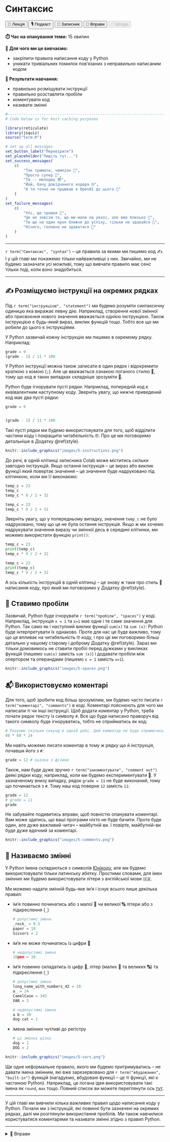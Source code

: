 # Синтаксис

<div class="btn-group">
  <button class="lecture">🎥 Лекція</button>
  <button class="podcast">🎙️ Подкаст</button>
  <button class="notebook" onClick="parent.open('https://colab.research.google.com/drive/1Ac3l7X8bdNEl8FkQBLIPgmlLHIzUKPRm?usp=sharing')">📓 Записник</button>
  <button class="exercises" onclick="openDetailsById('syntax_exercises');">🤸 Вправи</button>
  <button class="cheat" disabled>📝 Шпора</button>
</div>

**⏱️ Час на опанування теми:** 15 хвилин

**🤷 Для чого ми це вивчаємо:**

- закріпити правила написання коду у Python
- уникати тривіальних помилок пов'язаних з неправильно написаним кодом

**🔑 Результати навчання:**

- правильно розміщувати інструкції
- правильно розставляти пробіли
- коментувати код
- називати змінні

```r
#-------------------------------------------------------------------------------
# Code below is for knit caching purposes

library(reticulate)
library(jsquiz)
source("term.R")

# set up all messages 
set_button_label("Перевірити")
set_placeholder("Пишіть тут...")
set_success_messages(
    c(
        "Так тримати, чемпіон 🌟",
        "Просто супер 🤩",
        "Ти -- молодец 😎",
        "Йой, бачу довідченого кодера 🤓",
        "А ти точно не прцював в OpenAI до цього 🤖"
    )
)
set_failure_messages(
    c(
        "Упс, ще трошки 😬",
        "Це не зовсім те, що ми мали на увазі, але вже близько 🙊",
        "Ти ще на один крок ближче до успіху, тільки не здавайся 🚀",
        "Нічого, головне не здаватися 💪"
    )
)
```

---

`r term("Синтаксис", "syntax")` -- це правила за якими ми пишемо код ✍️. І у цій главі ми покажемо тільки найважливіші з них. Звичайно, ми не будемо зазначати усі можливі, тому що вивчати правило має сенс тільки тоді, коли воно знадобиться.

---

## ✍️ Розміщуємо інструкції на окремих рядках

Під `r term("інструкцією", "statement")` ми будемо розуміти синтаксичну одиницю яка виражає певну дію. Наприклад, створення нової змінної або присвоєння нового значення вважається однією інструкцією. Також інструкцією є будь-який вираз, виклик функцій тощо. Тобто все що ми робили до цього є інструкціями. 

<!-- XXX: example of the script  -->

У Python зазвичай кожну інструкцію ми пишемо в окремому рядку. Наприклад:

```python
grade = 9
(grade - 1) / 11 * 100
```

У Python інструкції можна також записати в один рядок і відокремити крапкою з комою (`;`). Але це вважається ознакою поганого стилю 🤡, тому що код в таких випадках складніше зрозуміти 🤔. 

Python буде ігнорувати пусті рядки. Наприклад, попередній код є еквівалентним наступному коду. Зверніть увагу, що нижче приведений код має два пусті рядки:

```python
grade = 9


(grade - 1) / 11 * 100
```

Такі пусті рядки ми будемо використовувати для того, щоб відділити частини коду і покращити читабельність 🤓. Про це ми поговоримо детальніше в Додатку \@ref(style). 

```r
knitr::include_graphics("images/5-instructions.png")
```


До речі, в одній клітинці записника Colab може міститись скільки завгодно інструкцій. Якщо остання інструкція -- це вираз або виклик функції який повертає значення -- це значення буде надруковано під клітинкою, коли ми її виконаємо: 

```python
temp_c = 23
temp_c
temp_c * 9 / 2 + 32
```

```python
temp_c = 23
temp_c * 9 / 2 + 32
```

Зверніть увагу, що у попередньому випадку, значення `temp_c` не було надруковано, тому що це не була остання інструкція. Якщо ж ми хочемо надрукувати значення виразу чи змінної десь в середині клітинки, ми можемо використати функцію `print()`: 

```python
temp_c = 23
print(temp_c)
temp_c * 9 / 2 + 32
```

```python
temp_c = 23
print(temp_c)
temp_c * 9 / 2 + 32
```

А ось кількість інструкцій в одній клітинці -- це знову ж таки про стиль 🎩 написання коду, про який ми поговоримо у Додатку \@ref(style).

## 🫙 Ставимо пробіли

Зазвичай, Python буде ігнорувати `r term("пробіли", "spaces")` у коді. Наприклад, інструкція `x = 1` та `x=1` має одне і те саме значення для Python. Так само як і наступний виклик функції `sum(x)` та `sum (x)`: Python буде інтерпретувати їх однаково. Проте для нас це буде важливо, тому що це впливає на читабельність 🤓 коду, і про це ми поговоримо більш детально у нашому старому і доброму Додатку \@ref(style). Зараз ми тільки домовимось не ставити пробіл перед дужками у викликах функцій (пишемо `sum(x)` замість `sum (x)`) і додавати пробіли між опертором та операндами (пишемо `x = 1` замість `x=1`).

```r
knitr::include_graphics("images/5-spaces.png")
```


## 📬 Використовуємо коментарі

Для того, щоб зробити код більш зрозумілим, ми будемо часто писати `r term("коментарі", "comments")` в коді. Коментарі пояснюють для чого ми написали ті чи інші інструкції. Щоб додати коментар у Python, треба почати рядок тексту із символу `#`. Все що буде написано праворуч від такого символу буде ігноруватись, тобто не сприйматись як код:

```python
# Рахуємо скільки секунд в одній добі. Цей коментар не буде сприматись як код.
60 * 60 * 24
```

Ми навіть можемо писати коментар в тому ж рядку що й інструкція, почавши його з `#`: 

```python
grade = 12 # оцінка з фізики
```

Також, нам буде дуже зручно `r term("закоментувати", "comment out")` деякі рядки коду, наприклад, коли ми будемо експериментувати 🧪. У зазначеному внизу випадку, рядок `grade = 11` не буде виконаний, тому що починається з `#`. Тому наш код поверне `12` замість `11`:

```python
grade = 12 
# grade = 11
grade
```

Не забувайте подивитись вправи, щоб повністю опанувати коментарі. Вам може здатись, що ваші програми ніхто не буде бачити. Проте буде один, але дуже важливий читач -- майбутній ви. І повірте, майбутній-ви буде дуже вдячний за коментарі. 

```r
knitr::include_graphics("images/5-comments.png")
```

## 🪪 Називаємо змінні

У Python імена складаються з символів [Юнікоду](https://uk.wikipedia.org/wiki/Юнікод), але ми будемо використовувати тільки латинську абетку. Простими словами, для імен змінних ми будемо використовувати літери з англійської мови 🇬🇧.

Ми можемо надати змінній будь-яке ім'я і існує всього лише декілька правил:

- ім'я повинно починатись або з малої 🔡 чи великої 🔠 літери або з підкреслення (`_`)

  ```python
  # допустимі імена
  _rock_ = 0.5
  paper = 10
  Sissors = 2
  ```

- ім'я не може починатись із цифри 🔢
  
  ```python
  # недопустимі імена
  10pen = 10
  ```
  
- ім'я повинно складатись із цифр 🔢, літер (малих 🔡 та великих 🔠) та підкреслення (`_`)

  ```python
  # допустимі імена
  long_name_with_numbers_42 = 10
  a_ = 24
  CamelCase = 345
  VAR = 3
  
  # недопустимі імена
  a b = 30
  dog-cat = 1
  ```
  
- імена змінних чутливі до регістру

  ```python
  # ці змінні різні
  dog = 1
  DOG = 2
  ```
  
```r
knitr::include_graphics("images/5-vars.png")
```

Ще одне неформальне правило, якого ми будемо притримуватись -- не давати імена змінним, які вже зарезервовано для `r term("вбудованих", "built-in")` функцій (нагадуємо, вбудовані функції -- це ті функції, які є частиною Python). Наприклад, це погана ідея використовувати такі імена як `round`, `max` тощо. Повний список ви можете переглянути ось [тут](https://docs.python.org/uk/3.9/library/functions.html).

---

У цій главі ми вивчили кілька важливих правил щодо написання коду у Python. Почали ми з інструкцій, які повинні бути зазначені на окремих рядках, далі ми розглянули використання пробілів. Ми також навчилися користуватися коментарями та називати змінні згідно з правил Python. 

---

<details id="syntax_exercises">
<summary>🤸 Вправи</summary>

```r
question <- "1. Для чого ми використали символ <code>#</code> в цьому випадку 🗣️?"
between <- "<pre><code>day = 10
temp_c = 25
# переводимо температуру у Цельсіях у температуру у Фаренгейтах
temp_f = (temp_c * 9 / 5) + 32
</code></pre>"

generate_options_quiz(
    question = question, 
    between = between,
    answers = c(
        "Надати коментар який пояснює наступну інструкцію 🎯" = TRUE,
        "Надати більш детальне пояснення інструкції комп'ютерові 💻" = FALSE,
        "Закоментувати інструкцію ✏️" = FALSE,
        "Передати аргументи до функції ⚙️" = FALSE,
        "Зазначити оператор множення ✖️" = FALSE
    ),
    allow_multiple_answers = FALSE
)
```

```r
question <- "2. Чи поверне помилку наступний код 😬?"
between <- "<pre><code>x = 29.99; round(x);</code></pre>"

generate_options_quiz(
    question = question, 
    between = between,
    answers = c(
        "Ні, цей код ідеальний 🤩" = FALSE,
        "Так, тому що ми розташували декілька інструкцій в одному рядку 😔" = FALSE,
        "Ні, але розташовувати декілька інструкцій в одному рядку є ознакою поганого стилю 🧐" = TRUE
    ),
    allow_multiple_answers = FALSE
)
```

```r
question <- "3. Наступний код повинен рахувати об'єм циліндра, але повертає помилку 😭:"

between <- '<pre><code>radius = 5
height = 10
area = pi * radius ^ 2
volume = area * height
print(volume)
</code></pre>

<div class="question">Щоб знайти помилку, ми будемо поступово коментувати інструкції починаючи з останьої. Наприклад, спробуємо спочатку закоментувати тільки останній рядок:</div>
<pre><code>radius = 5
height = 10
area = pi * radius ^ 2
volume = area * height
# print(volume)
</code></pre>
<div class="question">Скопіюйте код у Colab записник і запустіть. Скільки останніх рядків нам треба закоментувати, щоб код НЕ повертав помилку 🧮?</div>
'

generate_options_quiz(
    question = question, 
    answers = c(
        "Тільки останній рядок" = FALSE,
        "Останні два рядки" = FALSE,
        "Останні три рядки" = TRUE
    ),
    between = between,
    allow_multiple_answers = FALSE
)
```

```r
question <- '4. Додайте пробіли у код <code>tva=100</code> в правильних місцях ✍️:'

generate_short_quiz(question = question,correct_answer = "tva = 100")
```

```r
generate_bucket_quiz(
    question = "5. Перетягніть імена змінних до правильного кошику 🧺:",
    elements = c(
        "<code>dr_strange</code>" = "Допустимі імена",
        "<code>first day</code>" = "Недопустимі імена",
        "<code>2023year</code>" = "Недопустимі імена",
        "<code>API_KEY</code>" = "Допустимі імена",
        "<code>max</code>" = "Допустимі імена"
    ),
    buckets = c("Допустимі імена", "Недопустимі імена")
)
```

```r
question <- paste(
    "6. Яке значення буде міститися у змінній <code>day</code>, ",
    "якщо ми виконаємо наступний код 🤔:"
)

between <- "<pre><code>day = 10
# day = 7
day = 2
# day = 4
</code></pre>"

generate_options_quiz(
    question = question, 
    between = between,
    answers = c(
        "<code>10</code>" = FALSE,
        "<code>7</code>" = FALSE,
        "<code>2</code>" = TRUE,
        "<code>4</code>" = FALSE
    ),
    allow_multiple_answers = FALSE
)
```

```r
question <-
    '7. Виберіть інструкції, в яких пробіли розставлені "як ми домовлялись" 🤝:'

generate_options_quiz(
    question = question, 
    answers = c(
        "<code>round (10)</code>" = FALSE,
        "<code>answer=42</code>" = FALSE,
        "<code>2 + 2</code>" = TRUE,
        "<code>45*23+31/29</code>" = FALSE,
        "<code>max(12, 3, 4)</code>" = TRUE
    ),
    allow_multiple_answers = TRUE
)
```

```r
question <- paste(
    '8. Що треба записати замість <code>_____</code>, щоб роздрукувати',
    'значення також змінної <code>loki</code> 🦊:'
)

between <- "<pre><code>loki = 12
thor = 9
_____(loki)
loki + thor
</code></pre>
<div class='question'>Хей, не забуваємо що ми завжди можемо скопіювати код у Colab записник і поексперементувати! 🤓</div>
"

generate_options_quiz(
    question = question, 
    between = between,
    answers = c(
        "<code>round</code>" = FALSE,
        "<code>print</code>" = TRUE,
        "<code>sum</code>" = FALSE,
        "<code>show</code>" = FALSE,
        "<code>display</code>" = FALSE
    ),
    allow_multiple_answers = FALSE
)
```

</details>